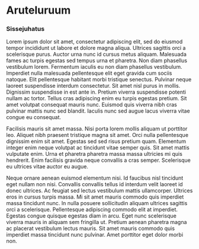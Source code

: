 # Aruteluruum {#chapter10 .chapter1_section .intro_section}

### Sissejuhatus {-.chapter_section}

Lorem ipsum dolor sit amet, consectetur adipiscing elit, sed do eiusmod tempor incididunt ut labore et dolore magna aliqua. Ultrices sagittis orci a scelerisque purus. Auctor urna nunc id cursus metus aliquam. Malesuada fames ac turpis egestas sed tempus urna et pharetra. Non diam phasellus vestibulum lorem. Fermentum iaculis eu non diam phasellus vestibulum. Imperdiet nulla malesuada pellentesque elit eget gravida cum sociis natoque. Elit pellentesque habitant morbi tristique senectus. Pulvinar neque laoreet suspendisse interdum consectetur. Sit amet nisl purus in mollis. Dignissim suspendisse in est ante in. Pretium viverra suspendisse potenti nullam ac tortor. Tellus cras adipiscing enim eu turpis egestas pretium. Sit amet volutpat consequat mauris nunc. Euismod quis viverra nibh cras pulvinar mattis nunc sed blandit. Iaculis nunc sed augue lacus viverra vitae congue eu consequat.

Facilisis mauris sit amet massa. Nisi porta lorem mollis aliquam ut porttitor leo. Aliquet nibh praesent tristique magna sit amet. Orci nulla pellentesque dignissim enim sit amet. Egestas sed sed risus pretium quam. Elementum integer enim neque volutpat ac tincidunt vitae semper quis. Sit amet mattis vulputate enim. Urna et pharetra pharetra massa massa ultricies mi quis hendrerit. Enim facilisis gravida neque convallis a cras semper. Scelerisque eu ultrices vitae auctor eu augue.

Neque ornare aenean euismod elementum nisi. Id faucibus nisl tincidunt eget nullam non nisi. Convallis convallis tellus id interdum velit laoreet id donec ultrices. Ac feugiat sed lectus vestibulum mattis ullamcorper. Ultrices eros in cursus turpis massa. Mi sit amet mauris commodo quis imperdiet massa tincidunt nunc. In nulla posuere sollicitudin aliquam ultrices sagittis orci a scelerisque. Pellentesque adipiscing commodo elit at imperdiet. Egestas congue quisque egestas diam in arcu. Eget nunc scelerisque viverra mauris in aliquam sem fringilla ut. Pretium aenean pharetra magna ac placerat vestibulum lectus mauris. Sit amet mauris commodo quis imperdiet massa tincidunt nunc pulvinar. Amet porttitor eget dolor morbi non.